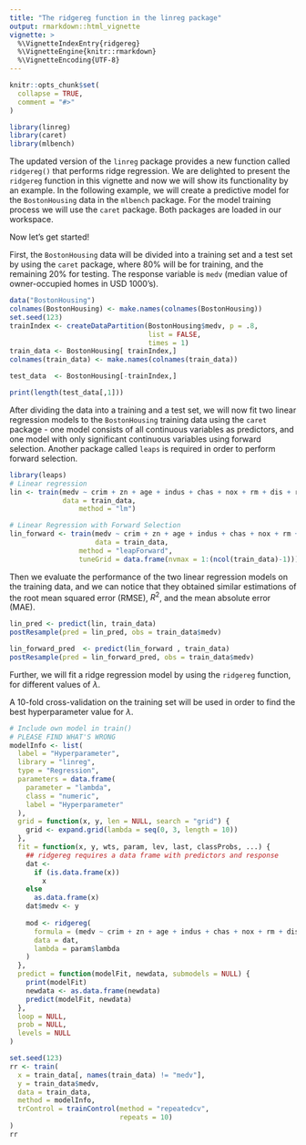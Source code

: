 ```yaml
---
title: "The ridgereg function in the linreg package"
output: rmarkdown::html_vignette
vignette: >
  %\VignetteIndexEntry{ridgereg}
  %\VignetteEngine{knitr::rmarkdown}
  %\VignetteEncoding{UTF-8}
---
```


```r
knitr::opts_chunk$set(
  collapse = TRUE,
  comment = "#>"
)
```

```r
library(linreg)
library(caret)
library(mlbench)
```

The updated version of the `linreg` package provides a new function called `ridgereg()` that performs ridge regression. We are delighted to present the `ridgereg` function in this vignette and now we will show its functionality by an example. In the following example, we will create a predictive model for the `BostonHousing` data in the `mlbench` package. For the model training process we will use the `caret` package. Both packages are loaded in our workspace. 

Now let's get started! 

First, the `BostonHousing` data will be divided into a training set and a test set by using the
`caret` package, where $80\%$ will be for training, and the remaining $20\%$ for testing. The response variable is `medv` (median value of owner-occupied homes in USD 1000's).

```r
data("BostonHousing")
colnames(BostonHousing) <- make.names(colnames(BostonHousing))
set.seed(123)
trainIndex <- createDataPartition(BostonHousing$medv, p = .8, 
                                  list = FALSE, 
                                  times = 1)
train_data <- BostonHousing[ trainIndex,]
colnames(train_data) <- make.names(colnames(train_data))

test_data  <- BostonHousing[-trainIndex,]

print(length(test_data[,1]))
```

After dividing the data into a training and a test set, we will now fit two linear regression models to the `BostonHousing` training data using the `caret` package - one model consists of all continuous variables as predictors, and one model with only significant continuous variables using forward selection. Another package called `leaps` is required in order to perform forward selection. 


```r

library(leaps)
# Linear regression
lin <- train(medv ~ crim + zn + age + indus + chas + nox + rm + dis + rad + tax + ptratio + b + lstat + rm:lstat,
             data = train_data,
                 method = "lm")

# Linear Regression with Forward Selection
lin_forward <- train(medv ~ crim + zn + age + indus + chas + nox + rm + dis + rad + tax + ptratio + b + lstat + rm:lstat, 
                     data = train_data, 
                 method = "leapForward",
                 tuneGrid = data.frame(nvmax = 1:(ncol(train_data)-1)))
```


Then we evaluate the performance of the two linear regression models on the training data, and we can notice that they obtained similar estimations of the root mean squared error (RMSE), $R^2$, and the mean absolute error (MAE).

```r
lin_pred <- predict(lin, train_data)
postResample(pred = lin_pred, obs = train_data$medv)
```

```r
lin_forward_pred  <- predict(lin_forward , train_data)
postResample(pred = lin_forward_pred, obs = train_data$medv)
```


Further, we will fit a ridge regression model by using the `ridgereg` function, for different values of $\lambda$. 


A 10-fold cross-validation on the training set will be used in order to find the best hyperparameter value for $\lambda$. 



```r
# Include own model in train()
# PLEASE FIND WHAT'S WRONG
modelInfo <- list(
  label = "Hyperparameter",
  library = "linreg",
  type = "Regression",
  parameters = data.frame(
    parameter = "lambda",
    class = "numeric",
    label = "Hyperparameter"
  ),
  grid = function(x, y, len = NULL, search = "grid") {
    grid <- expand.grid(lambda = seq(0, 3, length = 10))
  },
  fit = function(x, y, wts, param, lev, last, classProbs, ...) {
    ## ridgereg requires a data frame with predictors and response
    dat <-
      if (is.data.frame(x))
        x
    else
      as.data.frame(x)
    dat$medv <- y
    
    mod <- ridgereg(
      formula = (medv ~ crim + zn + age + indus + chas + nox + rm + dis + rad + tax + ptratio + b + lstat),
      data = dat,
      lambda = param$lambda
    )
  },
  predict = function(modelFit, newdata, submodels = NULL) {
    print(modelFit)
    newdata <- as.data.frame(newdata)
    predict(modelFit, newdata)
  },
  loop = NULL,
  prob = NULL,
  levels = NULL
)

set.seed(123)
rr <- train(
  x = train_data[, names(train_data) != "medv"],
  y = train_data$medv,
  data = train_data,
  method = modelInfo,
  trControl = trainControl(method = "repeatedcv",
                           repeats = 10)
)
rr
```


